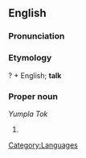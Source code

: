 {{stub}}

==English==

===Pronunciation===
{{substub}}

===Etymology===
? + English; '''talk'''

{{etystub}}

===Proper noun===
''Yumpla Tok''

# 

[[Category:Languages]]